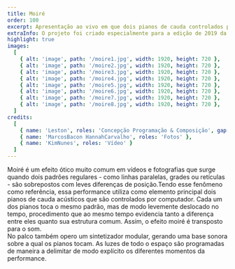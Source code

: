 ```yaml
---
title: Moiré
order: 100
excerpt: Apresentação ao vivo em que dois pianos de cauda controlados por computador transpõem para o som o efeito ótico homônimo. 
extraInfo: O projeto foi criado especialmente para a edição de 2019 da mostra On_Off - Experiências em Live Image do Itaú Cultural, convite do curador Lucas Bambozzi.<br /><br />[Teaser da primeira apresentação](https://www.youtube.com/watch?v=eQMdt1qqVMY&ab_channel=MatheusLeston).<br /><br />[Entrevista sobre o projeto](https://www.youtube.com/watch?v=VmKl-wwLdaw).
highlight: true
images:
  [
    { alt: 'image', path: '/moire1.jpg', width: 1920, height: 720 },
    { alt: 'image', path: '/moire2.jpg', width: 1920, height: 720 },
    { alt: 'image', path: '/moire3.jpg', width: 1920, height: 720 },
    { alt: 'image', path: '/moire4.jpg', width: 1920, height: 720 },
    { alt: 'image', path: '/moire5.jpg', width: 1920, height: 720 },
    { alt: 'image', path: '/moire6.jpg', width: 1920, height: 720 },
    { alt: 'image', path: '/moire7.jpg', width: 1920, height: 720 },
    { alt: 'image', path: '/moire8.jpg', width: 1920, height: 720 },
  ]
credits:
  [
    { name: 'Leston', roles: 'Concepção Programação & Composição', gap: true, },
    { name: 'MarcosBacon HannahCarvalho', roles: 'Fotos' },
    { name: 'KimNunes', roles: 'Vídeo' }
  ]
---
```

Moiré é um efeito ótico muito comum em vídeos e fotografias que surge quando dois padrões regulares - como linhas paralelas, grades ou retículas -  são sobrepostos com leves diferenças de posição.Tendo esse fenômeno como referência, essa performance utiliza como elemento principal dois pianos de cauda acústicos que são controlados por computador. Cada um dos pianos toca o mesmo padrão, mas de modo levemente deslocado no tempo, procedimento que ao mesmo tempo evidencia tanto a diferença entre eles quanto sua estrutura comum. Assim, o efeito moiré é transposto para o som.
<br />
No palco também opero um sintetizador modular, gerando uma base sonora sobre a qual os pianos tocam. As luzes de todo o espaço são programadas de maneira a delimitar de modo explícito os diferentes momentos da performance.
